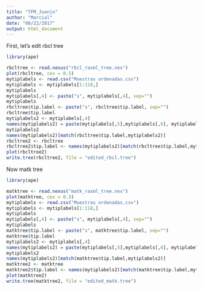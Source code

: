 ```yaml
---
title: "TFM_Juanjo"
author: "Marcial"
date: "08/22/2017"
output: html_document
---
```


First, let's edit rbcl tree

```r
library(ape)

rbcltree <- read.nexus("rbcl_raxml_tree.nex") 
plot(rbcltree, cex = 0.5)
mytiplabels <- read.csv("Muestras ordenadas.csv")
mytiplabels <- mytiplabels[1:118,]
mytiplabels
mytiplabels[,4] <- paste("s", mytiplabels[,4], sep="")
mytiplabels
rbcltree$tip.label <- paste("s", rbcltree$tip.label, sep="")
rbcltree$tip.label
mytiplabels2 <- mytiplabels[,4]
names(mytiplabels2) = paste(mytiplabels[,5],mytiplabels[,6], mytiplabels[,7], sep="_")
mytiplabels2
names(mytiplabels2)[match(rbcltree$tip.label,mytiplabels2)]
rbcltree2 <- rbcltree
rbcltree2$tip.label <- names(mytiplabels2)[match(rbcltree$tip.label,mytiplabels2)]
plot(rbcltree2)
write.tree(rbcltree2, file = "edited_rbcl.tree")


```

Now matk tree

```r


library(ape)

matktree <- read.nexus("matk_raxml_tree.nex") 
plot(matktree, cex = 0.5)
mytiplabels <- read.csv("Muestras ordenadas.csv")
mytiplabels <- mytiplabels[1:118,]
mytiplabels
mytiplabels[,4] <- paste("s", mytiplabels[,4], sep="")
mytiplabels
matktree$tip.label <- paste("s", matktree$tip.label, sep="")
matktree$tip.label
mytiplabels2 <- mytiplabels[,4]
names(mytiplabels2) = paste(mytiplabels[,5],mytiplabels[,6], mytiplabels[,7], sep="_")
mytiplabels2
names(mytiplabels2)[match(matktree$tip.label,mytiplabels2)]
matktree2 <- matktree
matktree2$tip.label <- names(mytiplabels2)[match(matktree$tip.label,mytiplabels2)]
plot(matktree2)
write.tree(matktree2, file = "edited_matk.tree")
```

